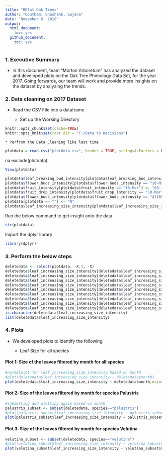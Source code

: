 ```yaml
---
title: "RPlot Oak Trees"
author: "Goutham, Shashank, Sujana"
date: "November 6, 2018"
output: 
  html_document:
    toc: yes
  github_document:
    toc: yes
---
```


### 1. Executive Summary

* In this document, team "Morton Arboretum" has analyzed the dataset  and developed plots on the Oak Tree Phenology Data Set, for the year 2017. Going forwards, our team will work and provide more insights on the dataset by analyzing the trends.

### 2. Data cleaning on 2017 Dataset

* Read the CSV File into a dataframe

    * Set up the Working Directory

```r
knitr::opts_chunk$set(cache=TRUE)
knitr::opts_knit$set(root.dir = "F:/Data to Decisions") 
```

    * Perfrom the Data Cleaning like last time

```r
plotdata = read.csv("plotdata.csv", header = TRUE, stringsAsFactors = FALSE)
```
na.exclude(plotdata)

```r
View(plotdata)
```

```r
plotdata$leaf_breaking_bud_intensity[plotdata$leaf_breaking_bud_intensity == "10-Mar"] <- "03-10"
plotdata$flower_buds_intensity[plotdata$flower_buds_intensity == "10-Mar"] <- "03-10"
plotdata$fruit_intensity[plotdata$fruit_intensity == "10-Mar"] <- "03-10"
plotdata$fruit_drop_intensity[plotdata$fruit_drop_intensity == "10-Mar"] <- "03-10"
plotdata$flower_buds_intensity[plotdata$flower_buds_intensity == "43169.00"] <- "03-10"
plotdata[plotdata == ""] <- "0"
plotdata$leaf_increasing_size_intensity[plotdata$leaf_increasing_size_intensity == "0"] <- "1"

```

Run the below command to get insight onto the data
```r
str(plotdata)
```

Import the dplyr library

```r
library(dplyr)
```

### 3. Perform the below steps

```r
deletedata <- select(plotdata, -X.1, -X)
deletedata$leaf_increasing_size_intensity[deletedata$leaf_increasing_size_intensity == "0"] <- as.numeric("1")
deletedata$leaf_increasing_size_intensity[deletedata$leaf_increasing_size_intensity == "5-24%"] <- as.numeric("2")
deletedata$leaf_increasing_size_intensity[deletedata$leaf_increasing_size_intensity == "<25%"] <- as.numeric("2")
deletedata$leaf_increasing_size_intensity[deletedata$leaf_increasing_size_intensity == "25-49%"] <- "3"
deletedata$leaf_increasing_size_intensity[deletedata$leaf_increasing_size_intensity == "25-49"] <- "3"
deletedata$leaf_increasing_size_intensity[deletedata$leaf_increasing_size_intensity == "50-74%"] <- "4"
deletedata$leaf_increasing_size_intensity[deletedata$leaf_increasing_size_intensity == "50-74% "] <- "4"
deletedata$leaf_increasing_size_intensity[deletedata$leaf_increasing_size_intensity == "75-94%"] <- "5"
deletedata$leaf_increasing_size_intensity[deletedata$leaf_increasing_size_intensity == ">95%"] <- "6"
is.character(deletedata$leaf_increasing_size_intensity)
list(deletedata$leaf_increasing_size_intensity)

```

### 4. Plots

* We developed plots to identify the following

    * Leaf Size for all species

#### Plot 1: Size of the leaves filtered by month for all species
```r
#normalplot for leaf_increasing_size_intensity based on month
#plot(deletedata$leaf_increasing_size_intensity ~ deletedata$month)
plot(deletedata$leaf_increasing_size_intensity ~ deletedata$month,main="Leaf size analysis",xlab="month",ylab="leaf size intensity")
```


#### Plot 2: Size of the leaves filtered by month for species Palustris
```r
#subsetting and plotting again based on month
palustris_subset <- subset(deletedata, species=="palustris")
#plot(palustris_subset$leaf_increasing_size_intensity ~ palustris_subset$month)
plot(palustris_subset$leaf_increasing_size_intensity ~ palustris_subset$month,main="Leaf size analysis for palustris",xlab="month",ylab="leaf size intensity")
```

#### Plot 3: Size of the leaves filtered by month for species Velutina

```r
velutina_subset <- subset(deletedata, species=="velutina")
#plot(velutina_subset$leaf_increasing_size_intensity ~ velutina_subset$month)
plot(velutina_subset$leaf_increasing_size_intensity ~ velutina_subset$month,main="Leaf size analysis for velutina",xlab="month",ylab="leaf size intensity")
```